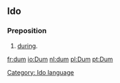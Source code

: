 ==Ido==
===Preposition===
# [[during]].
[[Category: Ido language]]

[[fr:dum]]
[[io:Dum]]
[[nl:dum]]
[[pl:Dum]]
[[pt:Dum]]